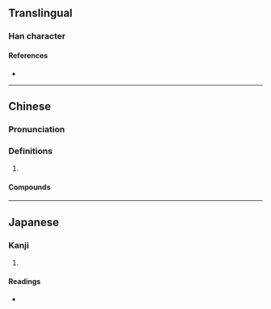 {{character info/new}}
==Translingual==

===Han character===
{{Han char|rn=15|rad=冫|as=06|sn=8|four=34111|canj=IMHGU|ids=⿰冫先}}

====References====
* {{Han ref|kx=0132.110|dkj=01633|hdz=10297.060|uh=51BC|ud=20924|bh=CBCE|bd=52174}}

----

==Chinese==
{{zh-forms}}

===Pronunciation===
{{zh-pron
|m=xiǎn
|c=sin2
|mc=
|oc=y
|ma=
|cat=pn
}}

===Definitions===
{{zh-hanzi}}

# {{surname|lang=zh}}

====Compounds====
{{zh-der|姑冼}}

----

==Japanese==

===Kanji===
{{ja-kanji|grade=|rs=冫06}}

# {{defn|lang=ja|sort=冫06}}

====Readings====
* {{ja-readings|on=[[しょう]] (shō)|kun=[[さむい]] (samui)}}